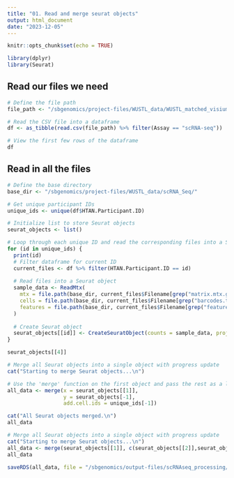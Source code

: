 ```yaml
---
title: "01. Read and merge seurat objects"
output: html_document
date: "2023-12-05"
---
```


```r
knitr::opts_chunk$set(echo = TRUE)
```

```r
library(dplyr)
library(Seurat)

```

## Read our files we need

```r
# Define the file path
file_path <- "/sbgenomics/project-files/WUSTL_data/WUSTL_matched_visium_scRNA_filename.csv"

# Read the CSV file into a dataframe
df <- as_tibble(read.csv(file_path) %>% filter(Assay == "scRNA-seq"))

# View the first few rows of the dataframe
df
```

## Read in all the files
```r

# Define the base directory
base_dir <- "/sbgenomics/project-files/WUSTL_data/scRNA_Seq/"

# Get unique participant IDs
unique_ids <- unique(df$HTAN.Participant.ID)

# Initialize list to store Seurat objects
seurat_objects <- list()

# Loop through each unique ID and read the corresponding files into a Seurat object
for (id in unique_ids) {
  print(id)
  # Filter dataframe for current ID
  current_files <- df %>% filter(HTAN.Participant.ID == id)
  
  # Read files into a Seurat object
  sample_data <- ReadMtx(
    mtx = file.path(base_dir, current_files$Filename[grep("matrix.mtx.gz$", current_files$Filename)]),
    cells = file.path(base_dir, current_files$Filename[grep("barcodes.tsv.gz$", current_files$Filename)]),
    features = file.path(base_dir, current_files$Filename[grep("features.tsv.gz$", current_files$Filename)])
  )
  
  # Create Seurat object
  seurat_objects[[id]] <- CreateSeuratObject(counts = sample_data, project = id, min.cells = 3, min.features = 200)
}
```
```r
seurat_objects[[4]]
```



```r
# Merge all Seurat objects into a single object with progress update
cat("Starting to merge Seurat objects...\n")

# Use the 'merge' function on the first object and pass the rest as a list
all_data <- merge(x = seurat_objects[[1]], 
                  y = seurat_objects[-1], 
                  add.cell.ids = unique_ids[-1])

cat("All Seurat objects merged.\n")
all_data


```
```r
# Merge all Seurat objects into a single object with progress update
cat("Starting to merge Seurat objects...\n")
all_data <- merge(seurat_objects[[1]], c(seurat_objects[[2]],seurat_objects[[3]],seurat_objects[[4]],seurat_objects[[5]],seurat_objects[[6]],seurat_objects[[7]],seurat_objects[[8]],seurat_objects[[9]],seurat_objects[[10]]), add.cell.ids = c(unique_ids[[1]], unique_ids[[2]],unique_ids[[3]],unique_ids[[4]],unique_ids[[5]],unique_ids[[6]],unique_ids[[7]],unique_ids[[8]],unique_ids[[9]],unique_ids[[10]]))
all_data
```

```r
saveRDS(all_data, file = "/sbgenomics/output-files/scRNAseq_processing/scRNAseq_seurat_object.rds")
```

